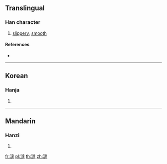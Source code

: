 {{character info/new}}
==Translingual==

===Han character===
{{Han char|rn=85|rad=水|as=13|sn=16|four=|canj=EYGQ|ids=⿰氵達}}

# [[slippery]], [[smooth]]

====References====
* {{Han ref|kx=0654.130|dkj=18434|dj=1064.110|hdz=31736.040|uh=6FBE|ud=28606}}

----

==Korean==

===Hanja===
{{ko-hanja|hangeul=단|eumhun=|rv=dan|mr=tan|y=tan}}

# {{defn|lang=ko|sort=水13}}

----

==Mandarin==

===Hanzi===
{{cmn-hanzi|pin=[[tà]] ([[ta4]])|wg=t'a<sup>4</sup>}}

# {{defn|lang=cmn|sort=水13}}

[[fr:澾]]
[[pl:澾]]
[[th:澾]]
[[zh:澾]]